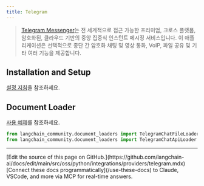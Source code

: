 ```yaml
---
title: Telegram
---
```


>[Telegram Messenger](https://web.telegram.org/a/)는 전 세계적으로 접근 가능한 프리미엄, 크로스 플랫폼, 암호화된, 클라우드 기반의 중앙 집중식 인스턴트 메시징 서비스입니다. 이 애플리케이션은 선택적으로 종단 간 암호화 채팅 및 영상 통화, VoIP, 파일 공유 및 기타 여러 기능을 제공합니다.


## Installation and Setup

[설정 지침](/oss/python/integrations/document_loaders/telegram)을 참조하세요.

## Document Loader

[사용 예제](/oss/python/integrations/document_loaders/telegram)를 참조하세요.

```python
from langchain_community.document_loaders import TelegramChatFileLoader
from langchain_community.document_loaders import TelegramChatApiLoader
```

---

<Callout icon="pen-to-square" iconType="regular">
    [Edit the source of this page on GitHub.](https://github.com/langchain-ai/docs/edit/main/src/oss/python/integrations/providers/telegram.mdx)
</Callout>
<Tip icon="terminal" iconType="regular">
    [Connect these docs programmatically](/use-these-docs) to Claude, VSCode, and more via MCP for    real-time answers.
</Tip>
